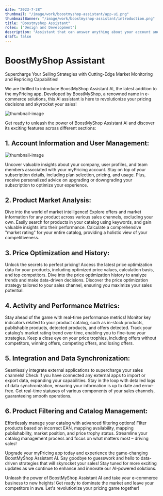 ```yaml
---
date: "2023-7-28"
thumbnail: "/image/work/boostmyshop-assistant/app-ui.png"
thumbnailBanner: "/image/work/boostmyshop-assistant/introduction.png"
title: "Boostmyshop Assistant"
roles: ["Design and Development"]
description: "Assistant that can answer anything about your account and information for your account"
draft: false
---
```


# BoostMyShop Assistant

Supercharge Your Selling Strategies with Cutting-Edge Market Monitoring and Repricing Capabilities!

We are thrilled to introduce BoostMyShop Assistant AI, the latest addition to the myPricing app. Developed by BoostMyShop, a renowned name in e-commerce solutions, this AI assistant is here to revolutionize your pricing decisions and skyrocket your sales!

![thumbnail-image](/image/work/boostmyshop-assistant/app-ui.png)

Get ready to unleash the power of BoostMyShop Assistant AI and discover its exciting features across different sections:

## 1. Account Information and User Management:

![thumbnail-image](/image/work/boostmyshop-assistant/info.png)

Uncover valuable insights about your company, user profiles, and team members associated with your myPricing account. Stay on top of your subscription details, including plan selection, pricing, and usage. Plus, receive personalized advice on upgrading or downgrading your subscription to optimize your experience.

## 2. Product Market Analysis:

Dive into the world of market intelligence! Explore offers and market information for any product across various sales channels, excluding your own. Easily search for products in your catalog using keywords, and gain valuable insights into their performance. Calculate a comprehensive "market rating" for your entire catalog, providing a holistic view of your competitiveness.

## 3. Price Optimization and History:

Unlock the secrets to perfect pricing! Access the latest price optimization data for your products, including optimized price values, calculation basis, and top competitors. Dive into the price optimization history to analyze trends and make data-driven decisions. Discover the price optimization strategy tailored to your sales channel, ensuring you maximize your sales potential.

## 4. Activity and Performance Metrics:

Stay ahead of the game with real-time performance metrics! Monitor key indicators related to your product catalog, such as in-stock products, publishable products, detected products, and offers detected. Track your catalog's market rating trend over time, enabling you to fine-tune your strategies. Keep a close eye on your price trophies, including offers without competitors, winning offers, competing offers, and losing offers.

## 5. Integration and Data Synchronization:

Seamlessly integrate external applications to supercharge your sales channels! Check if you have connected any external apps to import or export data, expanding your capabilities. Stay in the loop with detailed logs of data synchronization, ensuring your information is up to date and error-free. Get real-time statuses of various components of your sales channels, guaranteeing smooth operations.

## 6. Product Filtering and Catalog Management:

Effortlessly manage your catalog with advanced filtering options! Filter products based on incorrect EAN, mapping availability, mapping publishability, market position, and price trophy status. Streamline your catalog management process and focus on what matters most – driving sales!

Upgrade your myPricing app today and experience the game-changing BoostMyShop Assistant AI. Say goodbye to guesswork and hello to data-driven strategies that will skyrocket your sales! Stay tuned for more exciting updates as we continue to enhance and innovate our AI-powered solutions.

Unleash the power of BoostMyShop Assistant AI and take your e-commerce business to new heights! Get ready to dominate the market and leave your competitors in awe. Let's revolutionize your pricing game together!

